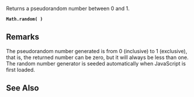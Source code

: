 Returns a pseudorandom number between 0 and 1.

 '''Math.random( ) '''
==Remarks==
The pseudorandom number generated is from 0 (inclusive) to 1 (exclusive), that is, the returned number can be zero, but it will always be less than one. The random number generator is seeded automatically when JavaScript is first loaded.


==See Also==

              

